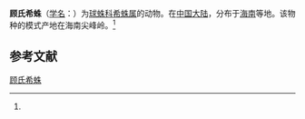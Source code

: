 {{Speciesbox
| name = 顾氏希蛛
| status = 
| status_system = 
| image = 
| genus = Achaearanea
| species = gui
| authority = (Zhu, 1998)<ref name='id12958'>{{cite web| url =http://www.bioinfo.cn/db05/BjdwSpecies.php?action=view&id=12958| title =顾氏希蛛| work =《中国动物物种编目数据库》| publisher =中国科学院微生物研究所| author =中国科学院动物研究所| accessdate =2009-04-28| deadurl =yes| archiveurl =https://web.archive.org/web/20160305022713/http://www.bioinfo.cn/db05/BjdwSpecies.php?action=view&id=12958| archivedate =2016-03-05}}</ref>
}}

'''顾氏希蛛'''（[[学名|学名]]：{{lang|la|''Achaearanea gui''}}）为[[球蛛科|球蛛科]][[希蛛属|希蛛属]]的动物。在[[中国大陆|中国大陆]]，分布于[[海南|海南]]等地。该物种的模式产地在海南尖峰岭。<ref name='id12958'/>

== 参考文献 ==
{{reflist}}

{{Wikispecies|Achaearanea gui}}

[[Category:希蛛属|顾氏希蛛]]


{{蜘蛛小作品}}